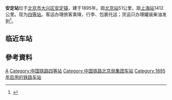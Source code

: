 {{For|[[香港轻铁|香港轻铁]]在香港屯门区的同名车站|安定站 (香港)}}
{{Infobox China railway station 
|车站名称 = 安定站
|图片 = Anding Railway Station (20160308142042).jpg
|图片介绍 = 
|其他名称= 
|车站名称拼音=Anding Zhan
|英文名称=Anding Railway Station
|车站代码=10067 <ref>{{Cite web |url=http://yupiao.info/station/%E5%AE%89%E5%AE%9A |title=安定站 车站资料 |access-date=2021-09-07 |archive-date=2019-06-10 |archive-url=https://web.archive.org/web/20190610102113/http://yupiao.info/station/%E5%AE%89%E5%AE%9A |dead-url=no }}</ref>
|电报码= ADP
|拼音码= ADI
|车站类型= 客货运站
|始建时间= 1895年
|开通运营= 
|车站位置 = [[北京市|北京市]][[大兴区|大兴区]][[安定镇|安定镇]]
|坐标 = {{Coord|39.61763611|N|116.4888333|E|format=dms|display=inline,title|type:railwaystation_region:CN}}
|归属 = [[北京铁路局|北京铁路局]]
|使用状态= 使用中
|线路 = [[京沪铁路|京沪铁路]]
|车站等级 = [[四等站_(中鐵)|四等站]]
|月台数目 = 3
|侧式站台=2
|岛式站台=1
|站台面 = 4
|股道数目 =6
|正线= 3
|到发线=4 
|其它线= 0
|网站 = 
|站线配置图 = {{北京铁路车站RDT|安定站}}
}}
'''安定站'''位于[[北京市|北京市]][[大兴区|大兴区]][[安定镇|安定镇]]，建于1895年。距[[北京站|北京站]]51公里，距[[上海站|上海站]]1412公里。现为[[四等站_(中鐵)|四等站]]。客运办理旅客乘降，行李、包裹托运；货运只办理罐装柴油发到<ref>{{cite book |title=中国铁路站名词典 |author=孙本祥 编 |publisher=中国铁道出版社 |year=2003 |isbn=9787113039417 |pages=393 }}</ref>。

==临近车站==
{{start rail box|[[中国铁路|中国铁路]]}}
{{s-inop|[[魏善庄站|魏善庄站]]|{{站|北京}}方向}}
{{s-line|[[京沪铁路|京沪铁路]]<br/>← {{0}}8km 安定站 10km →}}
{{s-inop|[[万庄站|万庄站]]|{{站|上海}}方向}}
{{end box}}

==參考資料==
<div class="references-small">
<references />
</div>
{{京沪铁路}}
{{北京铁路车站}}
[[Category:大兴区铁路车站|A]]
[[Category:中国铁路四等站|Category:中国铁路四等站]]
[[Category:中国铁路北京局集团车站|Category:中国铁路北京局集团车站]]
[[Category:1895年启用的铁路车站|Category:1895年启用的铁路车站]]
